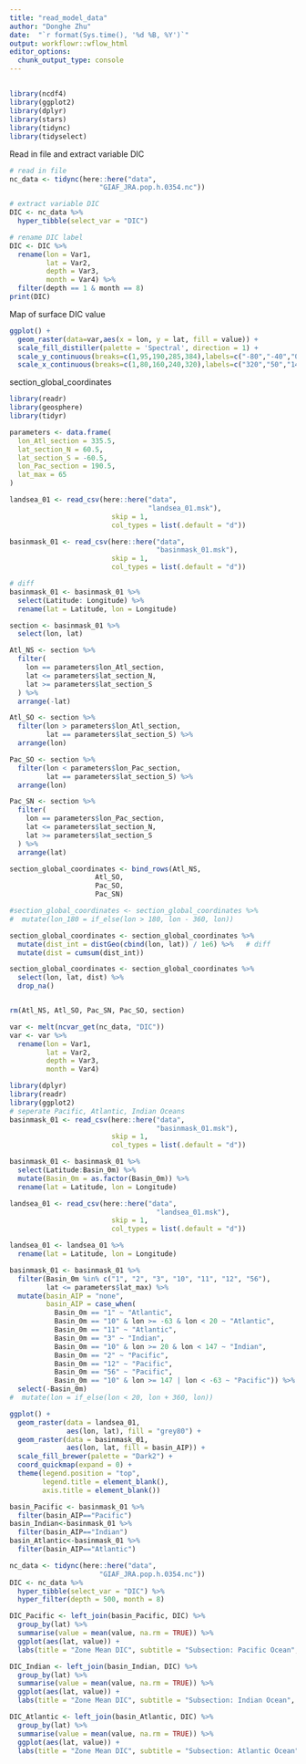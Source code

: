 ```yaml
---
title: "read_model_data"
author: "Donghe Zhu"
date:  "`r format(Sys.time(), '%d %B, %Y')`"
output: workflowr::wflow_html
editor_options:
  chunk_output_type: console
---
```


##

```r
library(ncdf4)
library(ggplot2)
library(dplyr)
library(stars)
library(tidync)
library(tidyselect)
```

Read in file and extract variable DIC
```r
# read in file
nc_data <- tidync(here::here("data",
                      "GIAF_JRA.pop.h.0354.nc"))

# extract variable DIC
DIC <- nc_data %>%
  hyper_tibble(select_var = "DIC")

# rename DIC label
DIC <- DIC %>%
  rename(lon = Var1,
         lat = Var2,
         depth = Var3,
         month = Var4) %>%
  filter(depth == 1 & month == 8)
print(DIC)
```

Map of surface DIC value 
```r
ggplot() +
  geom_raster(data=var,aes(x = lon, y = lat, fill = value)) +
  scale_fill_distiller(palette = 'Spectral', direction = 1) +
  scale_y_continuous(breaks=c(1,95,190,285,384),labels=c("-80","-40","0","40","80")) +
  scale_x_continuous(breaks=c(1,80,160,240,320),labels=c("320","50","140","230","320"))

```

section_global_coordinates
```r
library(readr)
library(geosphere)
library(tidyr)

parameters <- data.frame(
  lon_Atl_section = 335.5,
  lat_section_N = 60.5,
  lat_section_S = -60.5,
  lon_Pac_section = 190.5,
  lat_max = 65
)

landsea_01 <- read_csv(here::here("data",
                                  "landsea_01.msk"),
                         skip = 1,
                         col_types = list(.default = "d"))

basinmask_01 <- read_csv(here::here("data",
                                    "basinmask_01.msk"),
                         skip = 1,
                         col_types = list(.default = "d"))

# diff
basinmask_01 <- basinmask_01 %>% 
  select(Latitude: Longitude) %>%
  rename(lat = Latitude, lon = Longitude)

section <- basinmask_01 %>%
  select(lon, lat)

Atl_NS <- section %>%
  filter(
    lon == parameters$lon_Atl_section,
    lat <= parameters$lat_section_N,
    lat >= parameters$lat_section_S
  ) %>%
  arrange(-lat)

Atl_SO <- section %>%
  filter(lon > parameters$lon_Atl_section,
         lat == parameters$lat_section_S) %>%
  arrange(lon)

Pac_SO <- section %>%
  filter(lon < parameters$lon_Pac_section,
         lat == parameters$lat_section_S) %>%
  arrange(lon)

Pac_SN <- section %>%
  filter(
    lon == parameters$lon_Pac_section,
    lat <= parameters$lat_section_N,
    lat >= parameters$lat_section_S
  ) %>%
  arrange(lat)

section_global_coordinates <- bind_rows(Atl_NS,
                     Atl_SO,
                     Pac_SO,
                     Pac_SN)

#section_global_coordinates <- section_global_coordinates %>%
#  mutate(lon_180 = if_else(lon > 180, lon - 360, lon))

section_global_coordinates <- section_global_coordinates %>%
  mutate(dist_int = distGeo(cbind(lon, lat)) / 1e6) %>%   # diff
  mutate(dist = cumsum(dist_int))

section_global_coordinates <- section_global_coordinates %>%
  select(lon, lat, dist) %>% 
  drop_na()


rm(Atl_NS, Atl_SO, Pac_SN, Pac_SO, section)

var <- melt(ncvar_get(nc_data, "DIC"))
var <- var %>%
  rename(lon = Var1,
         lat = Var2,
         depth = Var3,
         month = Var4)
```

```r
library(dplyr)
library(readr)
library(ggplot2)
# seperate Pacific, Atlantic, Indian Oceans
basinmask_01 <- read_csv(here::here("data",
                                    "basinmask_01.msk"),
                         skip = 1,
                         col_types = list(.default = "d"))

basinmask_01 <- basinmask_01 %>% 
  select(Latitude:Basin_0m) %>% 
  mutate(Basin_0m = as.factor(Basin_0m)) %>% 
  rename(lat = Latitude, lon = Longitude)

landsea_01 <- read_csv(here::here("data",
                                    "landsea_01.msk"),
                         skip = 1,
                         col_types = list(.default = "d"))

landsea_01 <- landsea_01 %>% 
  rename(lat = Latitude, lon = Longitude)

basinmask_01 <- basinmask_01 %>% 
  filter(Basin_0m %in% c("1", "2", "3", "10", "11", "12", "56"),
         lat <= parameters$lat_max) %>% 
  mutate(basin_AIP = "none",
         basin_AIP = case_when(
           Basin_0m == "1" ~ "Atlantic",
           Basin_0m == "10" & lon >= -63 & lon < 20 ~ "Atlantic",
           Basin_0m == "11" ~ "Atlantic",
           Basin_0m == "3" ~ "Indian",
           Basin_0m == "10" & lon >= 20 & lon < 147 ~ "Indian",
           Basin_0m == "2" ~ "Pacific",
           Basin_0m == "12" ~ "Pacific",
           Basin_0m == "56" ~ "Pacific",
           Basin_0m == "10" & lon >= 147 | lon < -63 ~ "Pacific")) %>% 
  select(-Basin_0m) 
#  mutate(lon = if_else(lon < 20, lon + 360, lon))

ggplot() +
  geom_raster(data = landsea_01,
              aes(lon, lat), fill = "grey80") +
  geom_raster(data = basinmask_01,
              aes(lon, lat, fill = basin_AIP)) +
  scale_fill_brewer(palette = "Dark2") +
  coord_quickmap(expand = 0) +
  theme(legend.position = "top",
        legend.title = element_blank(),
        axis.title = element_blank())

basin_Pacific <- basinmask_01 %>%
  filter(basin_AIP=="Pacific") 
basin_Indian<-basinmask_01 %>%
  filter(basin_AIP=="Indian") 
basin_Atlantic<-basinmask_01 %>%
  filter(basin_AIP=="Atlantic")

nc_data <- tidync(here::here("data",
                      "GIAF_JRA.pop.h.0354.nc"))
DIC <- nc_data %>%
  hyper_tibble(select_var = "DIC") %>%
  hyper_filter(depth = 500, month = 8)

DIC_Pacific <- left_join(basin_Pacific, DIC) %>%
  group_by(lat) %>%
  summarise(value = mean(value, na.rm = TRUE)) %>%
  ggplot(aes(lat, value)) +
  labs(title = "Zone Mean DIC", subtitle = "Subsection: Pacific Ocean", x = "Latitude", y = expression(paste("DIC (gC m"^-2, "s"^-1, ")")))

DIC_Indian <- left_join(basin_Indian, DIC) %>%
  group_by(lat) %>%
  summarise(value = mean(value, na.rm = TRUE)) %>%
  ggplot(aes(lat, value)) +
  labs(title = "Zone Mean DIC", subtitle = "Subsection: Indian Ocean", x = "Latitude", y = expression(paste("DIC (gC m"^-2, "s"^-1, ")")))

DIC_Atlantic <- left_join(basin_Atlantic, DIC) %>%
  group_by(lat) %>%
  summarise(value = mean(value, na.rm = TRUE)) %>%
  ggplot(aes(lat, value)) +
  labs(title = "Zone Mean DIC", subtitle = "Subsection: Atlantic Ocean", x = "Latitude", y = expression(paste("DIC (gC m"^-2, "s"^-1, ")")))
```

